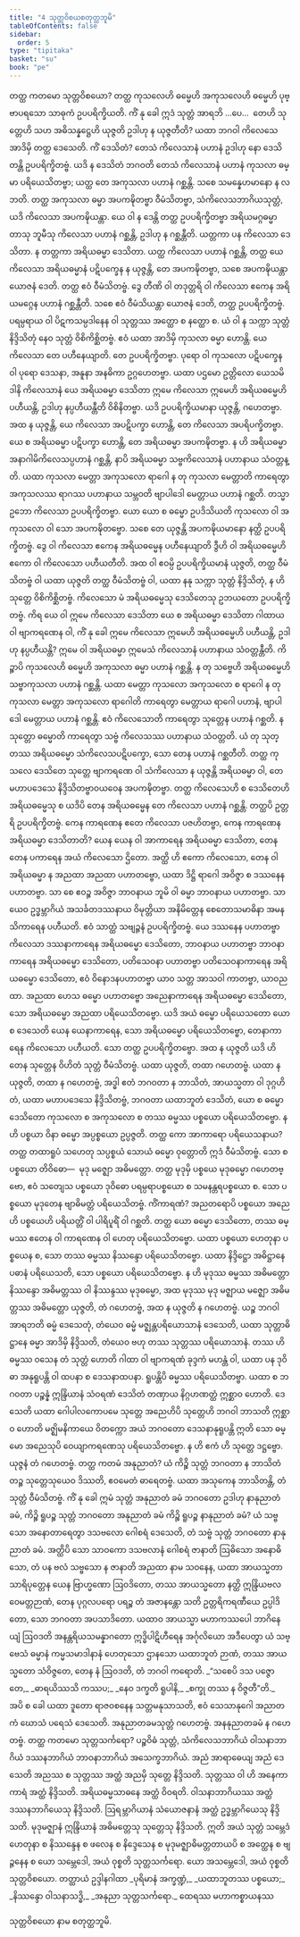 ```yaml
---
title: "4 သုတ္တဝိစယစတုတ္ထဘူမိ"
tableOfContents: false
sidebar:
  order: 5
type: "tipitaka"
basket: "su"
book: "pe"
---
```



<DynamicBreadcrumb />

<Division number="40" book="pe" e="ch" v="27" p="219">

<Paragraph number="447" book="pe">
တတ္ထ ကတမော သုတ္တဝိစယော?
</Paragraph>

<Paragraph number="448" book="pe">
တတ္ထ ကုသလေဟိ ဓမ္မေဟိ အကုသလေဟိ ဓမ္မေဟိ ပုဗ္ဗာပရသော သာဓုကံ ဥပပရိက္ခိယတိ. ကိံ နု ခေါ ဣဒံ သုတ္တံ အာရဘိ …ပေ…  တေဟိ သုတ္တေဟိ သဟ အဓိသန္နဋ္ဌေဟိ ယုဇ္ဇတိ ဥဒါဟု န ယုဇ္ဇတီတိ?
</Paragraph>

<Paragraph number="449" book="pe">
ယထာ ဘဂဝါ ကိလေသေ အာဒိမှိ တတ္ထ ဒေသေတိ. ကိံ ဒေသိတံ? တေသံ ကိလေသာနံ ပဟာနံ ဥဒါဟု နော ဒေသိတန္တိ ဥပပရိက္ခိတဗ္ဗံ. ယဒိ န ဒေသိတံ ဘဂဝတိ တေသံ ကိလေသာနံ ပဟာနံ ကုသလာ ဓမ္မာ ပရိယေသိတဗ္ဗာ; ယတ္ထ တေ အကုသလာ ပဟာနံ ဂစ္ဆန္တိ. သစေ သမန္နေဟမာနော န လဘတိ. တတ္ထ အကုသလာ ဓမ္မာ အပကဍ္ဎိတဗ္ဗာ ဝီမံသိတဗ္ဗာ, သံကိလေသဘာဂိယသုတ္တံ, ယဒိ ကိလေသာ အပကဍ္ဎိယန္တာ. ယေ ဝါ န ဒေန္တိ တတ္ထ ဥပပရိက္ခိတဗ္ဗာ အရိယမဂ္ဂဓမ္မာ တာသု ဘူမီသု ကိလေသာ ပဟာနံ ဂစ္ဆန္တိ, ဥဒါဟု န ဂစ္ဆန္တီတိ. ယတ္တကာ ပန ကိလေသာ ဒေသိတာ. န တတ္တကာ အရိယဓမ္မာ ဒေသိတာ. ယတ္ထ ကိလေသာ ပဟာနံ ဂစ္ဆန္တိ, တတ္ထ ယေ ကိလေသာ အရိယဓမ္မာနံ ပဋိပက္ခေန န ယုဇ္ဇန္တိ, တေ အပကဍ္ဎိတဗ္ဗာ, သစေ အပကဍ္ဎိယန္တာ ယောဇနံ ဒေတိ. တတ္ထ ဧဝံ ဝီမံသိတဗ္ဗံ. ဒွေ တီဏိ ဝါ တဒုတ္တရိ ဝါ ကိလေသာ ဧကေန အရိယမဂ္ဂေန ပဟာနံ ဂစ္ဆန္တီတိ. သစေ ဧဝံ ဝီမံသိယန္တာ ယောဇနံ ဒေတိ, တတ္ထ ဥပပရိက္ခိတဗ္ဗံ. ပရမ္ပရာယ ဝါ ပိဋကသမ္ပဒါနေန ဝါ သုတ္တဿ အတ္ထော စ နတ္ထော စ. ယံ ဝါ န သက္ကာ သုတ္တံ နိဒ္ဒိသိတုံ နေဝ သုတ္တံ ဝိစိကိစ္ဆိတဗ္ဗံ. ဧဝံ ယထာ အာဒိမှိ ကုသလာ ဓမ္မာ ဟောန္တိ. ယေ ကိလေသာ တေ ပဟီနေယျာတိ. တေ ဥပပရိက္ခိတဗ္ဗာ. ပုရော ဝါ ကုသလော ပဋိပက္ခေန ဝါ ပုရော ဒေသနာ, အနူနာ အနဓိကာ ဥဂ္ဂဟေတဗ္ဗာ. ယထာ ပဌမော ဥတ္တိလော ယေသမိဒါနိ ကိလေသာနံ ယေ အရိယဓမ္မာ ဒေသိတာ ဣမေ ကိလေသာ ဣမေဟိ အရိယဓမ္မေဟိ ပဟီယန္တိ, ဥဒါဟု နပ္ပဟီယန္တီတိ ဝိစိနိတဗ္ဗာ. ယဒိ ဥပပရိက္ခိယမာနာ ယုဇ္ဇန္တိ, ဂဟေတဗ္ဗာ. အထ န ယုဇ္ဇန္တိ, ယေ ကိလေသာ အပဋိပက္ခာ ဟောန္တိ, တေ ကိလေသာ အပရိပက္ခိတဗ္ဗာ. ယေ စ အရိယဓမ္မာ ပဋိပက္ခာ ဟောန္တိ, တေ အရိယဓမ္မာ အပကဍ္ဎိတဗ္ဗာ. န ဟိ အရိယဓမ္မာ အနာဂါမိကိလေသပ္ပဟာနံ ဂစ္ဆန္တိ, နာပိ အရိယဓမ္မာ သဗ္ဗကိလေသာနံ ပဟာနာယ သံဝတ္တန္တိ. ယထာ ကုသလာ မေတ္တာ အကုသလော ရာဂေါ န တု ကုသလာ မေတ္တာတိ ကာရေတွာ အကုသလဿ ရာဂဿ ပဟာနာယ သမ္ဘဝတိ ဗျာပါဒေါ မေတ္တာယ ပဟာနံ ဂစ္ဆတိ. တသ္မာ ဥဘော ကိလေသာ ဥပပရိက္ခိတဗ္ဗာ. ယော ယော စ ဓမ္မော ဥပဒိသိယတိ ကုသလော ဝါ အကုသလော ဝါ သော အပကဍ္ဎိတဗ္ဗော. သစေ တေ ယုဇ္ဇန္တိ အပကဍ္ဎိယမာနော နတ္ထိ ဥပပရိက္ခိတဗ္ဗံ. ဒွေ ဝါ ကိလေသာ ဧကေန အရိယဓမ္မေန ပဟီနေယျာတိ ဒွီဟိ ဝါ အရိယဓမ္မေဟိ ဧကော ဝါ ကိလေသော ပဟီယတီတိ.
</Paragraph>

<Paragraph number="450" book="pe">
အထ ဝါ ဧဝမ္ပိ ဥပပရိက္ခိယမာနံ ယုဇ္ဇတိ, တတ္ထ ဝီမံသိတဗ္ဗံ ဝါ ယထာ ယုဇ္ဇတိ တတ္ထ ဝီမံသိတဗ္ဗံ ဝါ, ယထာ နနု သက္ကာ သုတ္တံ နိဒ္ဒိသိတုံ, န ဟိ သုတ္တေ ဝိစိကိစ္ဆိတဗ္ဗံ. ကိလေသော မံ အရိယဓမ္မေသု ဒေသိတေသု ဥဘယတော ဥပပရိက္ခိတဗ္ဗံ. ကိရ ယေ ဝါ ဣမေ ကိလေသာ ဒေသိတာ ယေ စ အရိယဓမ္မာ ဒေသိတာ ဂါထာယ ဝါ ဗျာကရဏေန ဝါ, ကိံ နု ခေါ ဣမေ ကိလေသာ ဣမေဟိ အရိယဓမ္မေဟိ ပဟီယန္တိ, ဥဒါဟု နပ္ပဟီယန္တိ? ဣမေ ဝါ အရိယဓမ္မာ ဣမေသံ ကိလေသာနံ ပဟာနာယ သံဝတ္တန္တီတိ. ကိဉ္စာပိ ကုသလေဟိ ဓမ္မေဟိ အကုသလာ ဓမ္မာ ပဟာနံ ဂစ္ဆန္တိ. န တု သဗ္ဗေဟိ အရိယဓမ္မေဟိ သဗ္ဗာကုသလာ ပဟာနံ ဂစ္ဆန္တိ. ယထာ မေတ္တာ ကုသလော အကုသလော စ ရာဂေါ န တု ကုသလာ မေတ္တာ အကုသလော ရာဂေါတိ ကာရေတွာ မေတ္တာယ ရာဂေါ ပဟာနံ, ဗျာပါဒေါ မေတ္တာယ ပဟာနံ ဂစ္ဆန္တိ. ဧဝံ ကိလေသောတိ ကာရေတွာ သုတ္တေန ပဟာနံ ဂစ္ဆတိ. န သုတ္တော ဓမ္မောတိ ကာရေတွာ သဗ္ဗံ ကိလေသဿ ပဟာနာယ သံဝတ္တတိ. ယံ တု သုတ္တဿ အရိယဓမ္မော သံကိလေသပဋိပက္ခော, သော တေန ပဟာနံ ဂစ္ဆတီတိ.
</Paragraph>

</Division>
<Division number="41" book="pe" e="ch" v="27" p="220">

<Paragraph number="451" book="pe">
တတ္ထ ကုသလေ ဒေသိတေ သုတ္တေ ဗျာကရဏေ ဝါ သံကိလေသာ န ယုဇ္ဇန္တိ အရိယဓမ္မာ ဝါ, တေ မဟာပဒေသေ နိဒ္ဒိသိတဗ္ဗာဝယဝေန အပကဍ္ဎိတဗ္ဗာ. တတ္ထ ကိလေသေဟိ စ ဒေသိတေဟိ အရိယဓမ္မေသု စ ယဒိပိ တေန အရိယဓမ္မေန တေ ကိလေသာ ပဟာနံ ဂစ္ဆန္တိ. တတ္ထပိ ဥတ္တရိ ဥပပရိက္ခိတဗ္ဗံ. ကေန ကာရဏေန ဧတေ ကိလေသာ ပဇဟိတဗ္ဗာ, ကေန ကာရဏေန အရိယဓမ္မာ ဒေသိတာတိ? ယေန ယေန ဝါ အာကာရေန အရိယဓမ္မာ ဒေသိတာ, တေန တေန ပကာရေန အယံ ကိလေသော ဌိတော. အတ္ထိ ဟိ ဧကော ကိလေသော, တေန ဝါ အရိယဓမ္မာ န အညထာ အညထာ ပဟာတဗ္ဗော, ယထာ ဒိဋ္ဌိ ရာဂေါ အဝိဇ္ဇာ စ ဒဿနေန ပဟာတဗ္ဗာ. သာ စေ ဧဝဉ္စ အဝိဇ္ဇာ ဘာဝနာယ ဘူမိ ဝါ ဓမ္မာ ဘာဝနာယ ပဟာတဗ္ဗာ. သာယေဝ ဥဒ္ဓမ္ဘာဂိယံ အသင်္ခတဒဿနာယ ဝိမုတ္တိယာ အနိမိတ္တေန စေတောသမာဓိနာ အမနသိကာရေန ပဟီယတိ. ဧဝံ သာတ္ထံ သဗျဉ္ဇနံ ဥပပရိက္ခိတဗ္ဗံ. ယေ ဒဿနေန ပဟာတဗ္ဗာ ကိလေသာ ဒဿနာကာရေန အရိယဓမ္မော ဒေသိတော, ဘာဝနာယ ပဟာတဗ္ဗာ ဘာဝနာကာရေန အရိယဓမ္မော ဒေသိတော, ပတိသေဝနာ ပဟာတဗ္ဗာ ပတိသေဝနာကာရေန အရိယဓမ္မော ဒေသိတော, ဧဝံ ဝိနောဒနပဟာတဗ္ဗာ ယာဝ သတ္တ အာသဝါ ကာတဗ္ဗာ, ယာဝညထာ. အညထာ ဟေသ ဓမ္မော ပဟာတဗ္ဗော အညေနာကာရေန အရိယဓမ္မော ဒေသိတော, သော အရိယဓမ္မော အညထာ ပရိယေသိတဗ္ဗော. ယဒိ အယံ ဓမ္မော ပရိယေသတော ယော စ ဒေသေတိ ယေန ယေနာကာရေန, သော အရိယဓမ္မော ပရိယေသိတဗ္ဗော, တေနာကာရေန ကိလေသော ပဟီယတိ. သော တတ္ထ ဥပပရိက္ခိတဗ္ဗော. အထ န ယုဇ္ဇတိ ယဒိ ဟိ တေန သုတ္တေန ဝိဟိတံ သုတ္တံ ဝီမံသိတဗ္ဗံ. ယထာ ယုဇ္ဇတိ, တထာ ဂဟေတဗ္ဗံ. ယထာ န ယုဇ္ဇတိ, တထာ န ဂဟေတဗ္ဗံ, အဒ္ဓါ ဧတံ ဘဂဝတာ န ဘာသိတံ, အာယသ္မတာ ဝါ ဒုဂ္ဂဟိတံ, ယထာ မဟာပဒေသေ နိဒ္ဒိသိတဗ္ဗံ, ဘဂဝတာ ယထာဘူတံ ဒေသိတံ, ယော စ ဓမ္မော ဒေသိတော ကုသလော စ အကုသလော စ တဿ ဓမ္မဿ ပစ္စယော ပရိယေသိတဗ္ဗော. န ဟိ ပစ္စယာ ဝိနာ ဓမ္မော အပ္ပစ္စယော ဥပ္ပဇ္ဇတိ. တတ္ထ ကော အာကာရော ပရိယေသနာယ?
</Paragraph>

<Paragraph number="452" book="pe">
တတ္ထ တထာရူပံ သဟေတု သပ္ပစ္စယံ သောယံ ဓမ္မော ဝုတ္တောတိ ဣဒံ ဝီမံသိတဗ္ဗံ. သော စ ပစ္စယော တိဝိဓော—  မုဒု မဇ္ဈော အဓိမတ္တော. တတ္ထ မုဒုမှိ ပစ္စယေ မုဒုဓမ္မော ဂဟေတဗ္ဗော, ဧဝံ သတျေသ ပစ္စယော ဒုဝိဓော ပရမ္ပရာပစ္စယော စ သမနန္တရပစ္စယော စ. သော ပစ္စယော မုဒုတေန ဗျာဓိမတ္တံ ပရိယေသိတဗ္ဗံ. ကိံကာရဏံ? အညတရောပိ ပစ္စယော အညေဟိ ပစ္စယေဟိ ပရိယတ္တိံ ဝါ ပါရိပူရိံ ဝါ ဂစ္ဆတိ. တတ္ထ ယော ဓမ္မော ဒေသိတော, တဿ ဓမ္မဿ ဧတေန ဝါ ကာရဏေန ဝါ ဟေတု ပရိယေသိတဗ္ဗော. ယထာ ပစ္စယော ဟေတုနာ ပစ္စယေန စ, သော တဿ ဓမ္မဿ နိဿန္ဒော ပရိယေသိတဗ္ဗော. ယထာ နိဒ္ဒိဋ္ဌော အဓိဋ္ဌာနေ ပဓာနံ ပရိယေသတိ, သော ပစ္စယော ပရိယေသိတဗ္ဗော. န ဟိ မုဒုဿ ဓမ္မဿ အဓိမတ္တော နိဿန္ဒော အဓိမတ္တဿ ဝါ နိဿန္ဒဿ မုဒုဓမ္မော, အထ မုဒုဿ မုဒု မဇ္ဈာယ မဇ္ဈော အဓိမတ္တဿ အဓိမတ္တော ယုဇ္ဇတိ, တံ ဂဟေတဗ္ဗံ, အထ န ယုဇ္ဇတိ န ဂဟေတဗ္ဗံ. ယဉ္စ ဘဂဝါ အာရဘတိ ဓမ္မံ ဒေသေတုံ, တံယေဝ ဓမ္မံ မဇ္ဈန္တပရိယောသာနံ ဒေသေတိ, ယထာ သုတ္တာဓိဋ္ဌာနေ ဓမ္မာ အာဒိမှိ နိဒ္ဒိသတိ, တံယေဝ ဗဟု တဿ သုတ္တဿ ပရိယောသာနံ. တဿ ဟိ ဓမ္မဿ ဝသေန တံ သုတ္တံ ဟောတိ ဂါထာ ဝါ ဗျာကရဏံ ခုဒ္ဒကံ မဟန္တံ ဝါ, ယထာ ပန ဒုဝိဓာ အနုရူပန္တိ ဝါ ထပနာ စ ဒေသနာထပနာ. ရူပန္တိပိ ဓမ္မဿ ပရိယေသိတဗ္ဗာ. ယထာ စ ဘဂဝတာ ပဉ္စန္နံ ဣန္ဒြိယာနံ သံဝရဏံ ဒေသိတံ တဏှာယ နိဂ္ဂဟဏတ္ထံ ဣစ္ဆာဝ ဟောတိ. ဒေသေတိ ယထာ ဂေါပါလကောပမေ သုတ္တေ အညေဟိပိ သုတ္တေဟိ ဘဂဝါ ဘာသတိ ဣစ္ဆာဝ ဟောတိ မဇ္ဈိမနိကာယေ ဝိတက္ကော အယံ ဘဂဝတော ဒေသနာနုရူပန္တိ ဣတိ သော ဓမ္မော အညေသုပိ ဝေယျာကရဏေသု ပရိယေသိတဗ္ဗော. န ဟိ ဧကံ ဟိ သုတ္တေ ဒဋ္ဌဗ္ဗော. ယုဇ္ဇနံ တံ ဂဟေတဗ္ဗံ.
</Paragraph>

</Division>
<Division number="42" book="pe" e="ch" v="27" p="222">

<Paragraph number="453" book="pe">
တတ္ထ ကတမံ အနုညာတံ? ယံ ကိဉ္စိ သုတ္တံ ဘဂဝတာ န ဘာသိတံ တဉ္စ သုတ္တေသုယေဝ ဒိဿတိ, ဧဝမေတံ ဓာရေတဗ္ဗံ. ယထာ အသုကေန ဘာသိတန္တိ, တံ သုတ္တံ ဝီမံသိတဗ္ဗံ. ကိံ နု ခေါ ဣမံ သုတ္တံ အနုညာတံ ခမံ ဘဂဝတော ဥဒါဟု နာနုညာတံ ခမံ, ကိဉ္စိ ရူပဉ္စ သုတ္တံ ဘဂဝတော အနုညာတံ ခမံ ကိဉ္စိ ရူပဉ္စ နာနုညာတံ ခမံ? ယံ သဗ္ဗသော အနောတာရေတွာ ဒသဗလော ဂေါစရံ ဒေသေတိ, တံ သဗ္ဗံ သုတ္တံ ဘဂဝတော နာနုညာတံ ခမံ. အတ္ထိပိ သော သာဝကော ဒသဗလာနံ ဂေါစရံ ဇာနာတိ ဩဓိသော အနောဓိသော, တံ ပန ဗလံ သဗ္ဗသော န ဇာနာတိ အညထာ နာမ သဝနေန, ယထာ အာယသ္မတာ သာရိပုတ္တေန ယေန ဗြာဟ္မဏော ဩဝဒိတော, တဿ အာယသ္မတော နတ္ထိ ဣန္ဒြိယဗလဝေမတ္တဉာဏံ, တေန ပုဂ္ဂလပရော ပရဉ္စ တံ အဇာနန္တော သတိ ဥတ္တရိကရဏီယေ ဥပ္ပါဒိတော, သော ဘဂဝတာ အပသာဒိတော. ယထာဝ အာယသ္မာ မဟာကဿပေါ ဘာဂိနေယျံ ဩဝဒတိ အနန္တရိယသမန္နာဂတော ဣဒ္ဓိပါဋိဟီရေန အင်္ဂုလိယော အဒီပေတွာ ယံ သဗ္ဗေသံ ဓမ္မာနံ ကမ္မသမာဒါနာနံ ဟေတုသော ဌာနသော ယထာဘူတံ ဉာဏံ, တဿ အာယသ္မတော သံဝိဇ္ဇတေ, တေန နံ ဩဝဒတိ, တံ ဘဂဝါ ကရောတိ.
</Paragraph>

<Paragraph number="454" type="verses" book="pe">
_“သစေပိ ဒသ ပဇ္ဇောတေ,_  
_ဓာရယိဿသိ ကဿပ;_  
_နေဝ ဒက္ခတိ ရူပါနိ,_  
_စက္ခု တဿ န ဝိဇ္ဇတီ”တိ._  

</Paragraph>

<Paragraph number="455" book="pe">
အပိ စ ခေါ ယထာ ဒူတော ရာဇဝစနေန သတ္တမနုသာသတိ, ဧဝံ သေသာနုဂေါ အညာတကံ ဃောသံ ပရေသံ ဒေသေတိ. အနုညာတခမသုတ္တံ ဂဟေတဗ္ဗံ. အနနုညာတခမံ န ဂဟေတဗ္ဗံ.
</Paragraph>

<Paragraph number="456" book="pe">
တတ္ထ ကတမော သုတ္တသင်္ကရော? ပဉ္စဝိဓံ သုတ္တံ, သံကိလေသဘာဂိယံ ဝါသနာဘာဂိယံ ဒဿနဘာဂိယံ ဘာဝနာဘာဂိယံ အသေက္ခဘာဂိယံ. အညံ အာရာဓေယျ အညံ ဒေသေတိ အညဿ စ သုတ္တဿ အတ္ထံ အညမှိ သုတ္တေ နိဒ္ဒိသတိ. သုတ္တဿ ဝါ ဟိ အနေကာကာရံ အတ္ထံ နိဒ္ဒိသတိ. အရိယဓမ္မသာဓနေ အတ္ထံ ဝိဝရတိ. ဝါသနာဘာဂိယဿ အတ္ထံ ဒဿနဘာဂိယေသု နိဒ္ဒိသတိ. ဩရမ္ဘာဂိယာနံ သံယောဇနာနံ အတ္ထံ ဥဒ္ဓမ္ဘာဂိယေသု နိဒ္ဒိသတိ. မုဒုမဇ္ဈာနံ ဣန္ဒြိယာနံ အဓိမတ္တေသု သုတ္တေသု နိဒ္ဒိသတိ. ဣတိ အယံ သုတ္တံ သမ္ဘေဒံ ဟေတုနာ စ နိဿန္ဒေန စ ဖလေန စ နိဒ္ဒေသေန စ မုဒုမဇ္ဈာဓိမတ္တတာယပိ စ အတ္ထေန စ ဗျဉ္ဇနေန စ ယော သမ္ဘေဒေါ, အယံ ဝုစ္စတိ သုတ္တသင်္ကရော. ယော အသမ္ဘေဒေါ, အယံ ဝုစ္စတိ သုတ္တဝိစယော.

</Paragraph>
</Division>

<Paragraph number="457" type="center" book="pe">
တတ္ထာယံ ဥဒ္ဒါနဂါထာ


</Paragraph>

<Paragraph number="458" type="verses" book="pe">
_ပုရိမာနံ အက္ခဏ္ဍံ,_  
_ယထာဘူတဿ ပစ္စယော;_  
_နိဿန္ဒော ဝါသနာသဒ္ဓိ,_  
_အနုညာ သုတ္တသင်္ကရော._  


</Paragraph>

<Paragraph number="459" type="center" book="pe">
ထေရဿ မဟာကစ္စာယနဿ

  
သုတ္တဝိစယော နာမ စတုတ္ထဘူမိ.
</Paragraph>